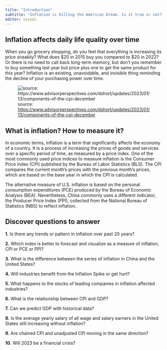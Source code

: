 ```yaml
---
title: "Introduction"
subtitle: "Inflation is Killing the American Dream. Is it true or not? How about China Five-Year Plan?"
editor: visual
---
```


## Inflation affects daily life quality over time

When you go grocery shopping, do you feel that everything is increasing its price sneakily? What does \$20 in 2015 buy you compared to \$20 in 2022? Or there is no need to call back long-term memory, but don't you remember to buy something last year but price plus one to get the same product for this year? Inflation is an existing, unavoidable, and invisible thing reminding the decline of your purchasing power over time.

![source: <https://www.advisorperspectives.com/dshort/updates/2023/01/13/components-of-the-cpi-december>](pic/intro.png)

## What is inflation? How to measure it?

In economic terms, inflation is a term that significantly affects the economy of a country. It is a process of increasing the prices of goods and services over a specific period of time, as measured by a price index. One of the most commonly used price indices to measure inflation is the Consumer Price Index (CPI) published by the Bureau of Labor Statistics (BLS). The CPI compares the current month's prices with the previous month's prices, which are based on the base year in which the CPI is calculated.

The alternative measure of U.S. inflation is based on the personal consumption expenditures (PCE) produced by the Bureau of Economic Analysis (BEA). Nevertheless, China commonly uses a different indicator, the Producer Price Index (PPI), collected from the National Bureau of Statistics (NBS) to reflect inflation.

## Discover questions to answer

**1.** Is there any trends or pattern in inflation over past 20 years?

**2.** Which index is better to forecast and visualize as a measure of inflation, CPI or PCE or PPI?

**3.** What is the difference between the series of inflation in China and the United States?

**4.** Will industries benefit from the Inflation Spike or get hurt?

**5.** What happens to the stocks of leading companies in inflation affected industries?

**6.** What is the relationship between CPI and GDP?

**7.** Can we predict GDP with historical data?

**8.** Is the average yearly salary of all wage and salary earners in the United States still increasing without inflation?

**9.** Are chained CPI and unadjusted CPI moving in the same direction?

**10.** Will 2023 be a financial crisis?
